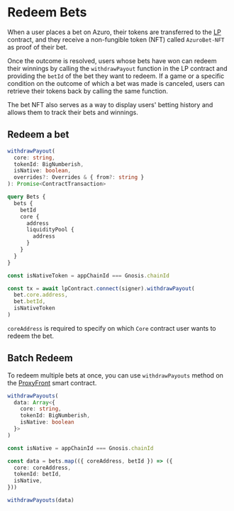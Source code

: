 # Redeem Bets

When a user places a bet on Azuro, their tokens are transferred to the [LP](/contracts/lp) contract, and they receive
a non-fungible token (NFT) called `AzuroBet-NFT` as proof of their bet.

Once the outcome is resolved, users whose bets have won can redeem their winnings by calling the `withdrawPayout` function
in the LP contract and providing the `betId` of the bet they want to redeem. If a game or a specific condition on the
outcome of which a bet was made is canceled, users can retrieve their tokens back by calling the same function.

The bet NFT also serves as a way to display users' betting history and allows them to track their bets and winnings.


## Redeem a bet

```ts
withdrawPayout(
  core: string,
  tokenId: BigNumberish,
  isNative: boolean,
  overrides?: Overrides & { from?: string }
): Promise<ContractTransaction>
```

```graphql
query Bets {
  bets {
    betId
    core {
      address
      liquidityPool {
        address
      }
    }
  }
}
```

```ts
const isNativeToken = appChainId === Gnosis.chainId

const tx = await lpContract.connect(signer).withdrawPayout(
  bet.core.address,
  bet.betId,
  isNativeToken
)
```

`coreAddress` is required to specify on which `Core` contract user wants to redeem the bet.


## Batch Redeem

To redeem multiple bets at once, you can use `withdrawPayouts` method on the [ProxyFront](/contracts/proxy-front) smart contract.

```ts
withdrawPayouts(
  data: Array<{
    core: string,
    tokenId: BigNumberish,
    isNative: boolean
  }>
)
```

```ts
const isNative = appChainId === Gnosis.chainId

const data = bets.map(({ coreAddress, betId }) => ({
  core: coreAddress,
  tokenId: betId,
  isNative,
}))

withdrawPayouts(data)
```

